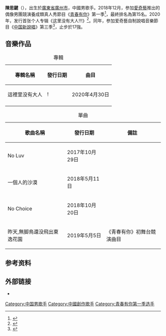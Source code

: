 {{藝人
| 姓名 = 陳思鍵
| 類型 = 男歌手
| 暱稱 = ODD
| 國籍 = {{PRC}}
| 出生日期 = 1999年5月10日
| 出生地點 = {{CHN}}[[廣東省|廣東省]][[廣州市|廣州市]]
| 职业 = 歌手
| 母校 = [[廣州市第二中學|廣州市第二中學]]<br />[[广州大学|广州大学]]
| 經紀公司 = [[達意美施|達意美施]]
}}
'''陳思鍵'''（{{bd|1999年|5月10日}}），出生於[[廣東省|廣東省]][[廣州市|廣州市]]，中國男歌手。2018年12月，参加[[愛奇藝|愛奇藝]]推出的偶像男團競演養成類真人秀節目《[[青春有你_(第一季)|青春有你]]》第一季<ref>{{cite news |editor=李劲 |title=新生代唱作人陈思键出击《青春有你》 |url=https://ent.china.com/music/top/11088318/20181206/34606664_all.html |accessdate=2021-02-27 |work=中华网 |date=2018-12-06 |archive-date=2021-02-27 |archive-url=https://web.archive.org/web/20210227041634/https://ent.china.com/music/top/11088318/20181206/34606664_all.html |dead-url=no }}</ref>，最終排名為第15名。2020年，发行首张个人专辑《这里没有大人!!!》<ref>{{cite news |editor=任芯仪 |title=陈思键首张个人专辑上线 包揽词作诠释“唱作人”定义 |url=http://ent.ynet.com/2020/04/30/2562865t1254.html |accessdate=2021-03-17 |work=北青网 |date=2020-04-30}}</ref>。同年，参加爱奇藝自制說唱音樂節目《[[中國新說唱|中国新說唱]]》第三季<ref>{{cite news |editor=任芯仪 |title=ODD陈思键参加中国新说唱 过关斩将宣告硬实力 |url=http://ent.ynet.com/2020/09/22/2880573t1254.html |accessdate=2021-02-27 |work=北青网 |date=2020-09-22 |archive-date=2021-02-27 |archive-url=https://web.archive.org/web/20210227042059/http://ent.ynet.com/2020/09/22/2880573t1254.html |dead-url=no }}</ref>，止步於17強。

== 音樂作品 ==
{| class="wikitable"
|+ 專輯
|-
!  專輯名稱  !! 發行日期 !! 曲目
|-
| 這裡里没有大人!!! || 2020年4月30日 || <small>兒童指引<br>這裡里没有大人!!!<br>生日快樂嗎? <br>要不然撕了算了<br>科學家掉進復古女孩<br>"zqsg" (feat FACEVÔID)<br>調走性集體<br>一個人的沙漠<br>我猜妳現在一定覺得我不難過 (feat [[黄绮珊|黄绮珊]])<br>野蠻控制<br>我長了樹<br>二十歲的遺言</small>
|-
|}

{| class="wikitable"
|+ 單曲 
|-
! 歌曲名稱 !! 發行日期 !! 備註
|-
| No Luv || 2017年10月29日 || 
|-
| 一個人的沙漠 || 2018年5月11日 || 
|-
| No Choice || 2018年10月20日 || 
|-
| 昨天,無脚鳥還没飛出東逸花園 || 2019年5月5日 ||《青春有你》初舞台競演曲目
|}

== 参考资料 ==
{{reflist}}

== 外部链接 ==
* {{sinaweibo|haijianbai|ODD陈思键}}

{{青春有你 (第一季)}}

[[Category:中国男歌手|Category:中国男歌手]]
[[Category:中國創作歌手|Category:中國創作歌手]]
[[Category:青春有你第一季选手|Category:青春有你第一季选手]]